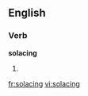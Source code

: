 
==English==

===Verb===
'''solacing'''

# {{present participle of|[[solace]]}}

[[fr:solacing]]
[[vi:solacing]]